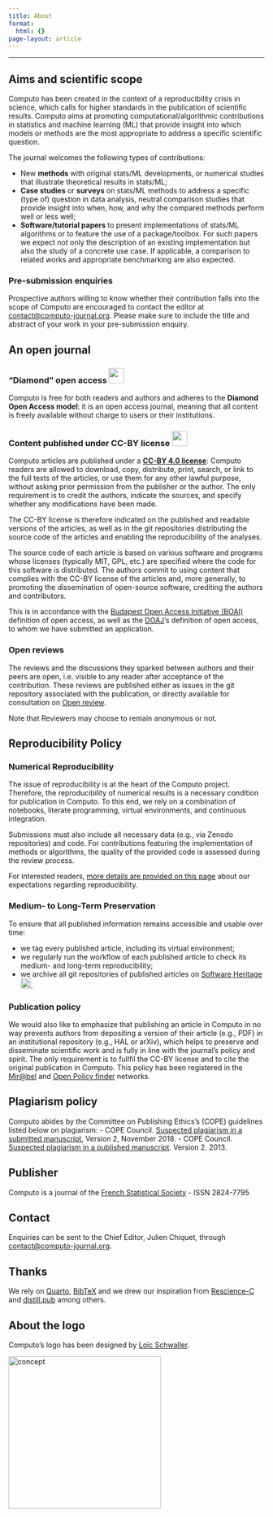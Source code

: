 ```yaml
---
title: About
format:
  html: {}
page-layout: article
---
```


---

## Aims and scientific scope

Computo has been created in the context of a reproducibility crisis in
science, which calls for higher standards in the publication of
scientific results. Computo aims at promoting
computational/algorithmic contributions in statistics and machine
learning (ML) that provide insight into which models or methods are the
most appropriate to address a specific scientific question.

The journal welcomes the following types of contributions:

- New **methods** with original stats/ML developments, or numerical
  studies that illustrate theoretical results in stats/ML;
- **Case studies** or **surveys** on stats/ML methods to address a specific
  (type of) question in data analysis, neutral comparison studies that
  provide insight into when, how, and why the compared methods perform
  well or less well;
- **Software/tutorial papers** to present implementations of stats/ML algorithms or
  to feature the use of a package/toolbox. For such papers we expect not only the description of an existing implementation but also the study of a concrete use case. If applicable, a comparison to related works and appropriate benchmarking are also expected. 

::: {.callout-note}
### Pre-submission enquiries
Prospective authors willing to  know whether their contribution falls  into the  scope of  Computo are  encouraged to  contact the editor at <contact@computo-journal.org>. Please make sure to include the title and abstract of your work in your pre-submission enquiry.
:::

## An open journal

### "Diamond" open access ![](../assets/img/open_access_logo.png){height="30px"}

Computo is free for both readers and authors and adheres to the **Diamond Open Access model**: it is an open access journal, meaning that all content is freely available without charge to users or their institutions.

### Content published under CC-BY license ![](../assets/img/cc-by.svg){height="30px"}

Computo articles are published under a **[CC-BY 4.0 license](https://creativecommons.org/licenses/by/4.0/)**: Computo readers are allowed to download, copy, distribute, print, search, or link to the full texts of the articles, or use them for any other lawful purpose, without asking prior permission from the publisher or the author. The only requirement is to credit the authors, indicate the sources, and specify whether any modifications have been made.

The CC-BY license is therefore indicated on the published and readable versions of the articles, as well as in the git repositories distributing the source code of the articles and enabling the reproducibility of the analyses.

The source code of each article is based on various software and programs whose licenses (typically MIT, GPL, etc.) are specified where the code for this software is distributed. The authors commit to using content that complies with the CC-BY license of the articles and, more generally, to promoting the dissemination of open-source software, crediting the authors and contributors.

This is in accordance with the [Budapest Open Access Initiative (BOAI)](https://en.wikipedia.org/wiki/Budapest_Open_Access_Initiative) definition of open access, as well as the [DOAJ](https://en.wikipedia.org/wiki/Directory_of_Open_Access_Journals)’s definition of open access, to whom we have submitted an application.

### Open reviews

The reviews and the discussions they sparked between authors and their peers are open, i.e. visible to any reader after acceptance of the contribution. These reviews are published either as issues in the git repository associated with the publication, or directly available for consultation on [Open review](https://openreview.net/group?id=Computo). 

Note that Reviewers may choose to remain anonymous or not.

## Reproducibility Policy

### Numerical Reproducibility

The issue of reproducibility is at the heart of the Computo project. Therefore, the reproducibility of numerical results is a necessary condition for publication in Computo. To this end, we rely on a combination of notebooks, literate programming, virtual environments, and continuous integration.

Submissions must also include all necessary data (e.g., via Zenodo repositories) and code. For contributions featuring the implementation of methods or algorithms, the quality of the provided code is assessed during the review process.

For interested readers, [more details are provided on this page](../blog/2023-07-04-what-reproducibility/index.html) about our expectations regarding reproducibility.

### Medium- to Long-Term Preservation

To ensure that all published information remains accessible and usable over time:

- we tag every published article, including its virtual environment;
- we regularly run the workflow of each published article to check its medium- and long-term reproducibility;
- we archive all git repositories of published articles on [Software Heritage](https://www.softwareheritage.org/) ![](../assets/img/logo-sh.png){height="20px"}.

### Publication policy

We would also like to emphasize that publishing an article in Computo in no way prevents authors from depositing a version of their article (e.g., PDF) in an institutional repository (e.g., HAL or arXiv), which helps to preserve and disseminate scientific work and is fully in line with the journal's policy and spirit. The only requirement is to fullfil the CC-BY license and to cite the original publication in Computo. This policy has been registered in the [Mir@bel](https://reseau-mirabel.info/revue/14421/Computo) and [Open Policy finder](https://openpolicyfinder.jisc.ac.uk/id/publication/46253) networks.


## Plagiarism policy

Computo abides by the Committee on Publishing Ethics’s (COPE) guidelines listed below on plagiarism:
- COPE Council. [Suspected plagiarism in a submitted manuscript](https://doi.org/10.24318/cope.2019.2.1), Version 2, November 2018.
- COPE Council. [Suspected plagiarism in a published manuscript](https://doi.org/10.24318/cope.2019.2.2). Version 2. 2013.

## Publisher

Computo is a journal of the [French Statistical Society](https://sfds.asso.fr/) - ISSN 2824-7795

## Contact
Enquiries can be sent to the Chief Editor, Julien Chiquet, through <contact@computo-journal.org>.

## Thanks

We rely on [Quarto](https://quarto.org/),
[BibTeX](http://www.bibtex.org/) and we drew our inspiration
from [Rescience-C](https://rescience.github.io/) and
[distill.pub](https://distill.pub/) among others.

## About the logo

Computo's logo has been designed by [Loïc Schwaller](https://loack.me/).

<img src="/assets/img/computo_concept.png" alt="concept" width="300"/>
